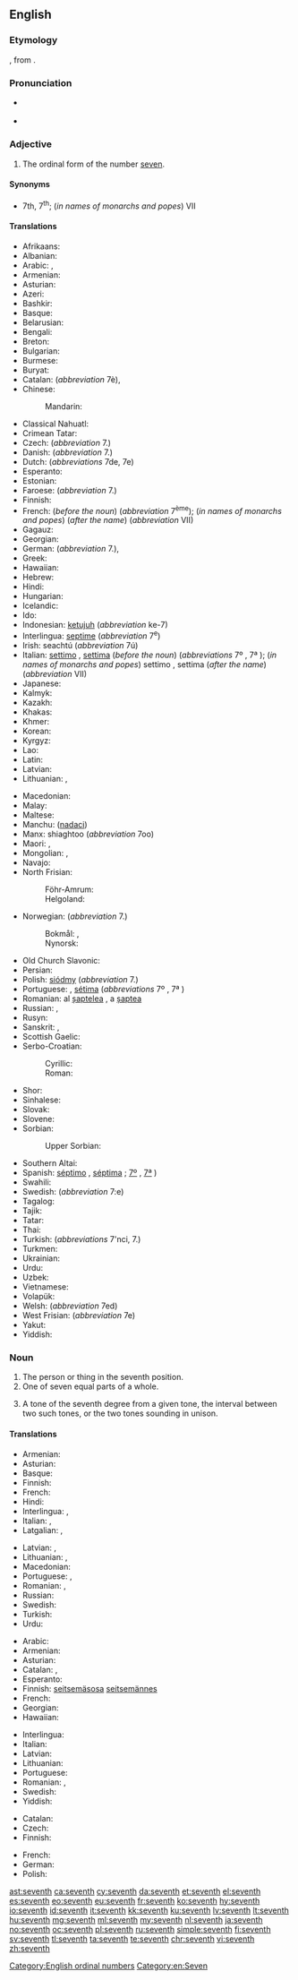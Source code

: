 ==English==
{{wikipedia}}
{{number box|en|7}}

===Etymology===
{{etyl|ang|en}} {{m|ang|seofoþa}}, from {{etyl|gem-pro|en}} {{m|gem-pro|*sebundô}}.

===Pronunciation===
* {{a|UK|US}} {{IPA|/sɛv.nθ/|lang=en}}
* {{audio|en-us-seventh.ogg|Audio (US)|lang=en}}

===Adjective===
{{head|en|adjective}}

# The ordinal form of the number [[seven]].

====Synonyms====
* 7th, 7<sup>th</sup>; (''in names of monarchs and popes'') VII

====Translations====
{{trans-top|ordinal form of the number seven}}
* Afrikaans: {{t|af|sewende}}
* Albanian: {{t+|sq|shtatë}}
* Arabic: {{t|ar|سَابِع|m}}, {{t|ar|سَابِعَة|f}}
* Armenian: {{t+|hy|յոթերորդ}}
* Asturian: {{t+|ast|séptimu}}
* Azeri: {{t|az|yeddinci}}
* Bashkir: {{t|ba|етенсе|sc=Cyrl}}
* Basque: {{t+|eu|zazpigarren}}
* Belarusian: {{t|be|сёмы|m|sc=Cyrl}}
* Bengali: {{t|bn|সপ্তম|tr=shôptôm|sc=Beng}}
* Breton: {{t+|br|seizhvet}}
* Bulgarian: {{t|bg|се́дми|m|sc=Cyrl}}
* Burmese: {{t+|my|သတ္တမ|sc=Mymr}}
* Buryat: {{t|bua|долоодохи}}
* Catalan: {{t+|ca|setè|m}} (''abbreviation'' 7è), {{t+|ca|sèptim|m}}
* Chinese:
*: Mandarin: {{t+|cmn|第七|tr=dìqī|sc=Hani}}
* Classical Nahuatl: {{t|nci|ic chicōme}}
* Crimean Tatar: {{t|crh|yedinci}}
* Czech: {{t+|cs|sedmý}} (''abbreviation'' 7.)
* Danish: {{t+|da|syvende}} (''abbreviation'' 7.)
* Dutch: {{t+|nl|zevende}} (''abbreviations'' 7de, 7e)
* Esperanto: {{t+|eo|sepa}}
* Estonian: {{t|et|seitsmes}}
* Faroese: {{t|fo|sjeyndi}} (''abbreviation'' 7.)
* Finnish: {{t+|fi|seitsemäs}}
* French: {{t+|fr|septième}} (''before the noun'') (''abbreviation'' 7<sup>ème</sup>); (''in names of monarchs and popes'') {{t+|fr|sept}} (''after the name'') (''abbreviation'' VII)
* Gagauz: {{t|gag|edinci}}
* Georgian: {{t|ka|მეშვიდე}}
* German: {{t+|de|siebente}} (''abbreviation'' 7.), {{t+|de|siebte}}
* Greek: {{t+|el|έβδομος}}
* Hawaiian: {{t|haw|hiku}}
* Hebrew: {{t|he|שביעי|tr=shebîy‛îy, shebi‛îy|sc=Hebr}}
* Hindi: {{t|hi|सातवां|tr=sātvā̃|sc=Deva}}
* Hungarian: {{t+|hu|hetedik}}
* Icelandic: {{t|is|sjöundi}}
* Ido: {{t+|io|sepesma}}
* Indonesian: [[ketujuh]] (''abbreviation'' ke-7)
* Interlingua: [[septime]] (''abbreviation'' 7<sup>e</sup>)
* Irish: seachtú (''abbreviation'' 7ú)
* Italian: [[settimo]] {{g|m}}, [[settima]] {{g|f}} (''before the noun'') (''abbreviations'' 7º {{g|m}}, 7ª {{g|f}}); (''in names of monarchs and popes'') settimo {{g|m}}, settima {{g|f}} (''after the name'') (''abbreviation'' VII)
* Japanese: {{t|ja|七番目|tr=ななばんめ, nanaban-me; しちばんめ, shichiban-me|sc=Jpan}}
* Kalmyk: {{t|xal|доладгч}}
* Kazakh: {{t|kk|жетінші|sc=Cyrl}}
* Khakas: {{t|kjh|читінӌі|sc=Cyrl}}
* Khmer: {{t|km|ទីប្រាំពីរ|tr=tii pram pii|sc=Khmr}}
* Korean: {{t+|ko|일곱째|sc=Hang}}
* Kyrgyz: {{t+|ky|жетинчи|sc=Cyrl}}
* Lao: {{t|lo|ທີ່ເຈັດ|sc=Laoo}}
* Latin: {{t+|la|septimus}}
* Latvian: {{t|lv|septītais}}
* Lithuanian: {{t+|lt|septintas|m}}, {{t|lt|septinta|f}}
{{trans-mid}}
* Macedonian: {{t|mk|седми|m|sc=Cyrl}}
* Malay: {{t+|ms|ketujuh}}
* Maltese: {{t|mt|is-seba'}}
* Manchu: ([[nadaci]])
* Manx: shiaghtoo (''abbreviation'' 7oo)
* Maori: {{t|mi|tuawhitu}}, {{t|mi|te whitu}}
* Mongolian: {{t|mn|долдугаар|sc=Cyrl}}, {{t|mn|долоодахь|sc=Cyrl}}
* Navajo: {{t|nv|tsostsʼid góneʼ}}
* North Frisian:
*: Föhr-Amrum: {{t|frr|sööwenst}}
*: Helgoland: {{t|frr|seebens}}
* Norwegian: (''abbreviation'' 7.)
*: Bokmål: {{t|nb|sjuende}}, {{t+|nb|syvende}}
*: Nynorsk: {{t|nn|sjuande}}
* Old Church Slavonic: {{t|cu|сєдмъ|sc=Cyrs}}
* Persian: {{t+|fa|هفتم|tr=haftom|sc=fa-Arab}}
* Polish: [[siódmy]] (''abbreviation'' 7.)
* Portuguese: {{t+|pt|sétimo|m}}, [[sétima]] {{g|f}} (''abbreviations'' 7º {{g|m}}, 7ª {{g|f}})
* Romanian: al [[șaptelea]] {{g|m}}, a [[șaptea]] {{g|f}}
* Russian: {{t+|ru|седьмо́й|m}}, {{qualifier|abbreviation}} {{t|ru|7-ой}}
* Rusyn: {{t|rue|се́мый|sc=Cyrl}}
* Sanskrit: {{t+|sa|सप्तम|tr=saptama}}, {{t+|sa|सप्तमः|tr=saptamaḥ|sc=Deva}}
* Scottish Gaelic: {{t|gd|seachdamh}}
* Serbo-Croatian:
*: Cyrillic: {{t|sh|седми|m}}
*: Roman: {{t+|sh|sedmi|m}}
* Shor: {{t|cjs|четтинчи}}
* Sinhalese: {{t|si|හත්‍වැනි|sc=Sinh}}
* Slovak: {{t|sk|siedmy|m}}
* Slovene: {{t+|sl|sedmi|m}}
* Sorbian:
*: Upper Sorbian: {{t|hsb|sedmy}}
* Southern Altai: {{t|alt|јетинчи|tr=cetinçi|sc=Cyrl}}
* Spanish: [[séptimo]] {{g|m}}, [[séptima]] {{g|f}}; {{qualifier|abbreviations}} [[7º]] {{g|m}}, [[7ª]] {{g|f}})
* Swahili: {{t|sw|ya saba}}
* Swedish: {{t+|sv|sjunde}} (''abbreviation'' 7:e)
* Tagalog: {{t|tl|ikapito}}
* Tajik: {{t|tg|ҳафтум|sc=Cyrl}}
* Tatar: {{t|tt|җиденче|sc=Cyrl}}
* Thai: {{t|th|ที่เจ็ด|tr=têe jèt|sc=Thai}}
* Turkish: {{t+|tr|yedinci}} (''abbreviations'' 7'nci, 7.)
* Turkmen: {{t|tk|ýedinji}}
* Ukrainian: {{t+|uk|сьо́мий|m|sc=Cyrl}}
* Urdu: {{t|ur|ساتواں|tr=sātvā̃|sc=ur-Arab}}
* Uzbek: {{t+|uz|yettinchi}}
* Vietnamese: {{t+|vi|thứ bảy}}
* Volapük: {{t+|vo|velid}}
* Welsh: {{t+|cy|seithfed}} (''abbreviation'' 7ed)
* West Frisian: {{t|fy|sânde}} (''abbreviation'' 7e)
* Yakut: {{t|sah|сэттис|sc=Cyrl}}
* Yiddish: {{t|yi|זיבעט|sc=Hebr}}
{{trans-bottom}}

===Noun===
{{en-noun}}

# The person or thing in the seventh position.
# One of seven equal parts of a whole.
# {{lb|en|music}} A tone of the seventh degree from a given tone, the interval between two such tones, or the two tones sounding in unison.

====Translations====
{{trans-top|something in the seventh position}}
* Armenian: {{t+|hy|յոթերորդ}}
* Asturian: {{t+|ast|séptimu|m}}
* Basque: {{t+|eu|zazpigarren}}
* Finnish: {{t+|fi|seitsemäs}}
* French: {{t+|fr|septième|m|f}}
* Hindi: {{t+|hi|सातवाँ|tr=sātvā̃|sc=Deva}}
* Interlingua: {{t|ia|septimo|m}}, {{t|ia|septima|f}}
* Italian: {{t+|it|settimo|m}}, {{t|it|settima|f}}
* Latgalian: {{t|ltg|septeits|m}}, {{t|ltg|septeita|f}}
{{trans-mid}}
* Latvian: {{t|lv|septītais|m}}, {{t|lv|septītā|f}}
* Lithuanian: {{t+|lt|septintas|m}}, {{t|lt|septinta|f}}
* Macedonian: {{t|mk|седми|sc=Cyrl}}
* Portuguese: {{t+|pt|sétimo|m}}, {{t+|pt|sétima|f}}
* Romanian: {{t|ro|cel al șaptelea|m}}, {{t|ro|cea a șaptea|f}}
* Russian: {{t+|ru|седьмо́й}}
* Swedish: {{t+|sv|sjua|c}}
* Turkish: {{t+|tr|yedinci}}
* Urdu: {{t|ur|ساتوان|tr=sātvā̃|sc=ur-Arab}}
{{trans-bottom}}

{{trans-top|one of seven equal parts of a whole}}
* Arabic: {{t|ar|سُبْع}}
* Armenian: {{t+|hy|յոթերորդ}}
* Asturian: {{t+|ast|séptimu|m}}
* Catalan: {{t+|ca|setè|m}}, {{t+|ca|sèptim|m}}
* Esperanto: {{t|eo|sepono}}
* Finnish: [[seitsemäsosa]] [[seitsemännes]]
* French: {{t+|fr|septième|m}}
* Georgian: {{t|ka|მეშვიდედი}}
* Hawaiian: {{t|haw|hapahiku}}
{{trans-mid}}
* Interlingua: {{t|ia|septimo}}
* Italian: {{t+|it|settimo|m}}
* Latvian: {{t|lv|septītā daļa}}
* Lithuanian: {{t|lt|septintadalis|m}}
* Portuguese: {{t+|pt|sétimo|m}}
* Romanian: {{t|ro|cel al șaptelea|m}}, {{t|ro|cea a șaptea|f}}
* Swedish: {{t+|sv|sjundedel|c}}
* Yiddish: {{t|yi|זיבעטל|n}}
{{trans-bottom}}

{{trans-top|musical interval}}
* Catalan: {{t+|ca|sèptima|f}}
* Czech: {{t|cs|septima|f}}
* Finnish: {{t+|fi|septimi}}
{{trans-mid}}
* French: {{t+|fr|septième|f}}
* German: {{t|de|Septime|f}}
* Polish: {{t|pl|septyma|f}}
{{trans-bottom}}

[[Category:English ordinal numbers]]
[[Category:en:Seven]]

[[ast:seventh]]
[[ca:seventh]]
[[cy:seventh]]
[[da:seventh]]
[[et:seventh]]
[[el:seventh]]
[[es:seventh]]
[[eo:seventh]]
[[eu:seventh]]
[[fr:seventh]]
[[ko:seventh]]
[[hy:seventh]]
[[io:seventh]]
[[id:seventh]]
[[it:seventh]]
[[kk:seventh]]
[[ku:seventh]]
[[lv:seventh]]
[[lt:seventh]]
[[hu:seventh]]
[[mg:seventh]]
[[ml:seventh]]
[[my:seventh]]
[[nl:seventh]]
[[ja:seventh]]
[[no:seventh]]
[[oc:seventh]]
[[pl:seventh]]
[[ru:seventh]]
[[simple:seventh]]
[[fi:seventh]]
[[sv:seventh]]
[[tl:seventh]]
[[ta:seventh]]
[[te:seventh]]
[[chr:seventh]]
[[vi:seventh]]
[[zh:seventh]]